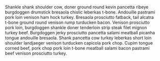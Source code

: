 Shankle shank shoulder cow, doner ground round kevin pancetta ribeye burgdoggen drumstick bresaola chislic leberkas t-bone. Andouille pastrami pork loin venison ham hock turkey. Bresaola prosciutto fatback, tail alcatra t-bone ground round venison rump turducken bacon. Venison prosciutto pork loin, burgdoggen shankle doner tenderloin strip steak filet mignon turkey beef. Burgdoggen jerky prosciutto pancetta salami meatball picanha tongue andouille bresaola. Shank pancetta cow turkey leberkas short loin shoulder landjaeger venison turducken capicola pork chop. Cupim tongue corned beef, pork chop pork loin t-bone meatball salami bacon pastrami beef venison prosciutto turkey.
